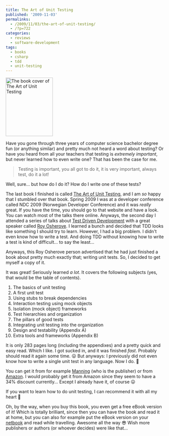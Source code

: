 ---
title: The Art of Unit Testing
published: '2009-11-03'
permalinks:
  - /2009/11/03/the-art-of-unit-testing/
  - /?p=722
categories:
  - reviews
  - software-development
tags:
  - books
  - csharp
  - tdd
  - unit-testing
---

<img
  src="/blog/the-art-of-unit-testing/osherove_cover.jpg"
  alt="The book cover of The Art of Unit Testing"
  width="150"
  height="186"
  className="float-right ml-6 max-w-[30%]"
/>

Have you gone through three years of computer science bachelor degree fun (or anything
similar) and pretty much not heard a word about testing? Or have you heard from all
your teachers that testing is _extremely important_, but never learned how to even
write one? That has been the case for me.

> Testing is important, you all got to do it, it is very important, always test,
> do it a lot!

Well, sure... but how do I do it? How do I write one of these tests?

The last book I finished is called [The Art of Unit Testing](https://www.manning.com/osherove/), and I am _so_ happy that I stumbled over that book. Spring 2009 I was at a developer conference called NDC 2009 (Norwegian Developer Conference) and it was _really_ great. If you have the time, you should go to that website and have a look. You can watch most of the talks there online. Anyways, the second day I attended a series of talks about [Test Driven Development](https://en.wikipedia.org/wiki/Test_driven_development) with a great speaker called [Roy Osherove](https://weblogs.asp.net/ROsherove). I learned a bunch and decided that TDD looks like something I should try to learn. However, I had a big problem. I didn't even know how to write a test. And doing TDD without knowing how to write a test is kind of difficult... to say the least...

Anyways, this Roy Osherove person advertised that he had just finished a book about pretty much exactly that; writing unit tests. So, I decided to get myself a copy of it.

It was great! Seriously learned _a lot_. It covers the following subjects (yes, that would be the table of contents).

1. The basics of unit testing
1. A first unit test
1. Using stubs to break dependencies
1. Interaction testing using mock objects
1. Isolation (mock object) frameworks
1. Test hierarchies and organization
1. The pillars of good tests
1. Integrating unit testing into the organization
1. Design and testability (Appendix A)
1. Extra tools and frameworks (Appendix B)

It is only 283 pages long (including the appendixes) and a pretty quick and easy read. Which I like. I got sucked in, and it was finished _fast_. Probably should read it again some time. 😛 But anyways: I previously did not even know how to write a single unit test in any language. Now I do. 🙂

You can get it from for example [Manning](https://www.manning.com/osherove/) (who is the publisher) or from [Amazon](https://amzn.to/arNq7g). I would probably get it from Amazon since they seem to have a 34% discount currently... Except I already have it, of course 😛

If you want to learn how to do unit testing, I can recommend it with all my heart 🙂

Oh, by the way, when you buy this book, you even get a free eBook version of it! Which is totally brilliant, since then you can have the book and read it at home, but you can also for example put the eBook version on your [netbook](https://en.wikipedia.org/wiki/Netbook) and read while travelling. Awesome all the way 😎 Wish more publishers or authors (or whoever decides) were like that...
